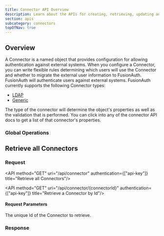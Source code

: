 ```yaml
---
title: Connector API Overview
description: Learn about the APIs for creating, retrieving, updating and deleting identity providers.
section: apis
subcategory: connectors
topOfNav: true
---
```


<PremiumEditionBlurb />

## Overview

A Connector is a named object that provides configuration for allowing authentication against external systems. When you configure a Connector, you can write flexible rules determining which users will use the Connector and whether to migrate the external user information to FusionAuth. FusionAuth will authenticate users against external systems. FusionAuth currently supports the following Connector types:

* [LDAP](/docs/apis/connectors/ldap)
* [Generic](/docs/apis/connectors/generic)

The type of the connector will determine the object's properties as well as the validation that is performed. You can click into any of the connector API docs to get a list of that connector's properties.

### Global Operations

## Retrieve all Connectors

### Request

<API method="GET" uri="/api/connector" authentication={["api-key"]} title="Retrieve all Connectors"/>

<API method="GET" uri="/api/connector/{connectorId}" authentication={["api-key"]} title="Retrieve a Connector by Id"/>

#### Request Parameters

<APIBlock>
  <APIField name="connectorId" type="UUID" required>
    The unique Id of the Connector to retrieve.
  </APIField>
</APIBlock>

### Response

<StandardGetResponseCodes never_missing never_search_error />

<MultipleResponseBody />

